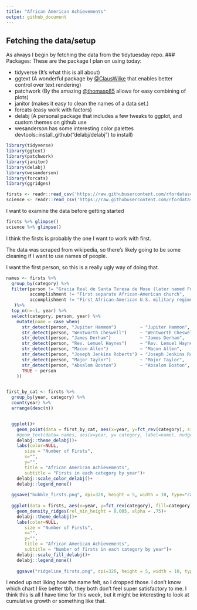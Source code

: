 ```yaml
---
title: "African American Achievements"
output: github_document
---
```


## Fetching the data/setup

As always I begin by fetching the data from the tidytuesday repo. 
### Packages:
These are the package I plan on using today:

+ tidyverse (It's what this is all about)
+ ggtext (A wonderful package by [@ClausWilke](https://twitter.com/ClausWilke) that enables better control over text rendering)
+ patchwork (By the amazing [@thomasp85](https://twitter.com/thomasp85) allows for easy combining of plots)
+ janitor (makes it easy to clean the names of a data set.)
+ forcats (easy work with factors)
+ delabj (A personal package that includes a few tweaks to ggplot, and custom themes on github use
+ wesanderson has some interesting color palettes
devtools::install_github("delabj/delabj") to install) 

```r

library(tidyverse)
library(ggtext)
library(patchwork)
library(janitor)
library(delabj)
library(wesanderson)
library(forcats)
library(ggridges)

firsts <- readr::read_csv('https://raw.githubusercontent.com/rfordatascience/tidytuesday/master/data/2020/2020-06-09/firsts.csv')
science <- readr::read_csv('https://raw.githubusercontent.com/rfordatascience/tidytuesday/master/data/2020/2020-06-09/science.csv')

```

I want to examine the data before getting started
```r
firsts %>% glimpse()
science %>% glimpse()

```

I think the firsts is probably the one I want to work with first. 

The data was scraped from wikipedia, so there's likely going to be some cleaning if I want to use names of people. 

I want the first person, so this is a really ugly way of doing that.

```r

names <- firsts %>% 
  group_by(category) %>%
  filter(person != "Gracia Real de Santa Teresa de Mose (later named Fort Mose) in Florida", 
         accomplishment != "First separate African-American church",
         accomplishment != "First African-American U.S. military regiment"
   )%>%
  top_n(n=-1, year) %>%
  select(category, person, year) %>%
    mutate(name = case_when(
      str_detect(person, "Jupiter Hammon")         ~ "Jupiter Hammon",
      str_detect(person, "Wentworth Cheswell")     ~ "Wentworth Cheswell",
      str_detect(person, "James Derham")           ~ "James Derham",
      str_detect(person, "Rev. Lemuel Haynes")     ~ "Rev. Lemuel Haynes",
      str_detect(person, "Macon Allen")            ~ "Macon Allen",
      str_detect(person, "Joseph Jenkins Roberts") ~ "Joseph Jenkins Roberts",
      str_detect(person, "Major Taylor")           ~ "Major Taylor",
      str_detect(person, "Absalom Boston")         ~ "Absalom Boston",
      TRUE ~ person
    ))


first_by_cat <- firsts %>% 
  group_by(year, category) %>%
  count(year) %>%
  arrange(desc(n))


  ggplot()+
    geom_point(data = first_by_cat, aes(x=year, y=fct_rev(category), size=n,color=category),alpha=0.65, pch=16)+
    #geom_text(data= names, aes(x=year, y= category, label=name), nudge_y = 0.15)+
    delabj::theme_delabj()+
    labs(color=NULL,
       size = "Number of Firsts", 
       x="",
       y="", 
       title = "African American Achievements",
       subtitle = "Firsts in each category by year")+
    delabj::scale_color_delabj()+
    delabj::legend_none()
  
  ggsave("bubble_firsts.png", dpi=320, height = 5, width = 10, type="cairo")
  
  ggplot(data = firsts, aes(x=year, y=fct_rev(category), fill=category))+
    geom_density_ridges(rel_min_height = 0.005, alpha = .75)+
    delabj::theme_delabj()+
    labs(color=NULL,
       size = "Number of Firsts", 
       x="",
       y="", 
       title = "African American Achievements",
       subtitle = "Number of firsts in each category by year")+
    delabj::scale_fill_delabj()+
    delabj::legend_none()
  
    ggsave("ridgeline_firsts.png", dpi=320, height = 5, width = 10, type="cairo")

```

I ended up not liking how the name felt, so I dropped those. I don't know which chart I like better tbh, they both don't feel super satisfactory to me. I think this is all I have time for this week, but it might be interesting to look at cumulative growth or something like that. 
